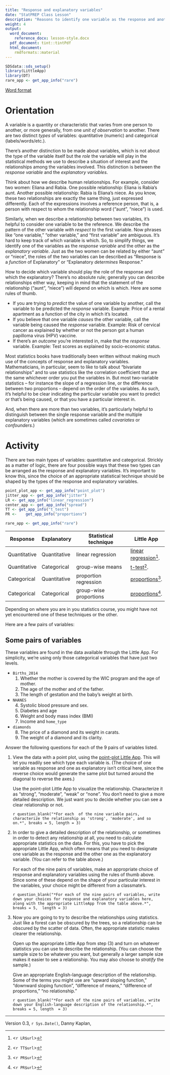 ```yaml
---
title: "Response and explanatory variables"
date: "StatPREP Class Lesson"
description: "Reasons to identify one variable as the response and another as the explanatory."
weight: 4
output:
  word_document:
    reference_docx: lesson-style.docx
  pdf_document: tint::tintPdf
  html_document:
    rmdformats::material
---
```




```r
SDSdata::sds_setup()
library(LittleApp)
library(DT)
rare_app <- get_app_info("rare")
```

[Word format](`r paste0("/word-versions/",tools::file_path_sans_ext(knitr::current_input()), ".docx")`) 

# Orientation

A variable is a quantity or characteristic that varies from one person to another, or more generally, from one *unit of observation* to another. There are two distinct *types* of variables: quantitative (numeric) and  categorical (labels/words/etc.).

There's another distinction to be made about variables, which is not about the type of the variable itself but the *role* the variable will play in the statistical methods we use to describe a situation of interest and the relationships among the variables involved. This distinction is between the *response variable* and the *explanatory variables*.

Think about how we describe human relationships. For example, consider two women: Eliana and Rabia. One  possible relationship: Eliana is Rabia's aunt.  Another possible relationship: Rabia is Eliana's niece. As you know, these two relationships are exactly the same thing, just expressed differently. Each of the expressions involves a reference person, that is, a person with respect to whom the relationship word ("aunt", "niece") is used.

Similarly, when we describe a relationship between two variables, it's helpful to consider one variable to be the reference. We describe the pattern of the other variable *with respect to* the first variable. Now phrases like "one variable," "other variable," and "first variable" are ambiguous. It's hard to keep track of which variable is which. So, to simplify things, we identify one of the variables as the *response variable* and the other as the *explanatory variable*. Just as the two women can be related by either "aunt" or "niece", the  roles of the two variables can be described as "Response is a *function* of Explanatory"  or "Explanatory *determines* Response."

How to decide which variable should play the role of the response and which the explanatory? There's no absolute rule; generally you can describe relationships either way, keeping in mind that the statement of the relationship ("aunt", "niece") will depend on which is which. Here are some rules of thumb.

* If you are trying to *predict* the value of one variable by another, call the variable to be predicted the *response* variable. Example: Price of a rental apartment as a function of the city in which it's located.
* If you believe that one variable *causes* the other variable, call the variable being caused the *response* variable. Example: Risk of cervical cancer as explained by whether or not the person got a human papilloma virus (HPV) vaccine.
* If there's an *outcome* you're interested in, make that the *response* variable. Example: Test scores as explained by socio-economic status.

Most statistics books have traditionally been written without making much use of the concepts of response and explanatory variables. Mathematicians, in particular, seem to like to talk about "bivariate relationships" and to use statistics like the correlation coefficient that are the same whichever order you put the variables in. But most two-variable statistics -- for instance the slope of a regression line, or the difference between two proportions -- depend on the order of the variables. As such, it's helpful to be clear indicating the particular variable you want to predict or that's being caused, or that you have a particular interest in.

And, when there are more than two variables, it's particularly helpful to distinguish between the single response variable and the multiple explanatory variables (which are sometimes called *covariates* or *confounders*.)

# Activity

There are two main types of variables: quantitative and categorical. Strickly as a matter of logic, there are four possible ways that these two types can be arranged as the response and explanatory variables. It's important to know this, since the choice of an appropriate statistical  technique should be shaped by the types of the response and explanatory variables.

```r
point_plot_app <- get_app_info("point_plot")
jitter_app <- get_app_info("jitter")
LR <- get_app_info("linear_regression") 
center_app <- get_app_info("spread")
TT <- get_app_info("t_test")
PR <-    get_app_info("proportions")

rare_app <- get_app_info("rare")
```


Response     | Explanatory  | Statistical technique   | Little App
-------------|--------------|-------------------------|-------------
Quantitative | Quantitative |  linear regression      | [linear regression](`r LR$url`)^[<`r LR$url`>].
Quantitative | Categorical  |  group-wise means       | [t-test](`r TT$url`)^[<`r TT$url`>].
Categorical  | Quantitative |  proportion regression  | [proportions](`r PR$url`)^[<`r PR$url`>].
Categorical  | Categorical  |  group-wise proportions | [proportions](`r PR$url`)^[<`r PR$url`>].


Depending on where you are in you statistics course, you might have not yet encountered one of these techniques or the other.

Here are a few pairs of variables:

## Some pairs of variables

These variables are found in the data available through the Little App. For simplicity, we're using only those categorical variables that have just two levels.

* `Births_2014`
    1. Whether the mother is covered by the WIC program and the age of mother.
    2. The age of the mother and of the father.
    3. The length of gestation and the baby's weight at birth.
    
* `NHANES`
    4. Systolic blood pressure and sex.
    5. Diabetes and age
    6. Weight and body mass index (BMI)
    7. Income and `home_type`
    
* `diamonds`
    8. The price of a diamond and its weight in carats.
    9. The weight of a diamond and its clarity.


Answer the following questions for each of the 9 pairs of variables listed. 

1. View the data with a point plot, using the [point-plot Little App](`r point_plot_app$url`). This will let you readily see which type each variable is. (The choice of one variable as response and one as explanatory isn't critical here, since the reverse choice would generate the same plot but turned around the diagonal to reverse the axes.)

    Use the point-plot Little App to visualize  the relationship. Characterize it as "strong",  "moderate", "weak" or  "none". You don't need to give a more detailed description. We just want you to decide whether you can see a clear relationship or not.

    `r question_blank("*For each  of the nine variable pairs, characterize the relationship as 'strong', 'moderate', and so on.*", breaks = 5, length = 3)`

3. In order to give a detailed description of the relationship, or sometimes in order to detect any relationship at all, you need to calculate appropriate statistics on the data. For this, you have to pick the appropriate Little App, which often means that you need to designate one variable as the response and the other one as the explanatory variable. (You can refer to the table above.)

    For each of the nine pairs of variables, make an appropriate choice of response and explanatory variables using  the rules of thumb above. Since  some of these depend on the shape of your particular interest in the variables, your choice might be different from a classmate's. 
    
    `r question_blank("*For each of the nine pairs of variables, write down your choices for response and explanatory variables here, along with the appropriate LittleApp from the table above.*", breaks = 5,  length = 3)`
    
4. Now you are going to try to describe the relationships using statistics. Just like a forest can be obscured by the trees, so a relationship can be obscured by the scatter of data. Often, the appropriate statistic makes clearer the relationship.

    Open up the appropriate Little App from step (3) and turn on whatever statistics you can use to describe the relationship. (You can choose the sample size to be whatever you want, but generally a larger sample size makes it easier to see a relationship. You may also choose to *stratify* the sample.)

    Give an appropriate English-language description of the relationship. Some of the terms you might use are "upward sloping function," "downward sloping function", "difference of means," "difference of proportions," "no relationship."
    
    `r question_blank("*For each of the nine pairs of variables, write down your English-language description of the relationship.*",  breaks = 5, length  = 3)`  


----------------------

Version 0.3, `r Sys.Date()`, Danny Kaplan, 